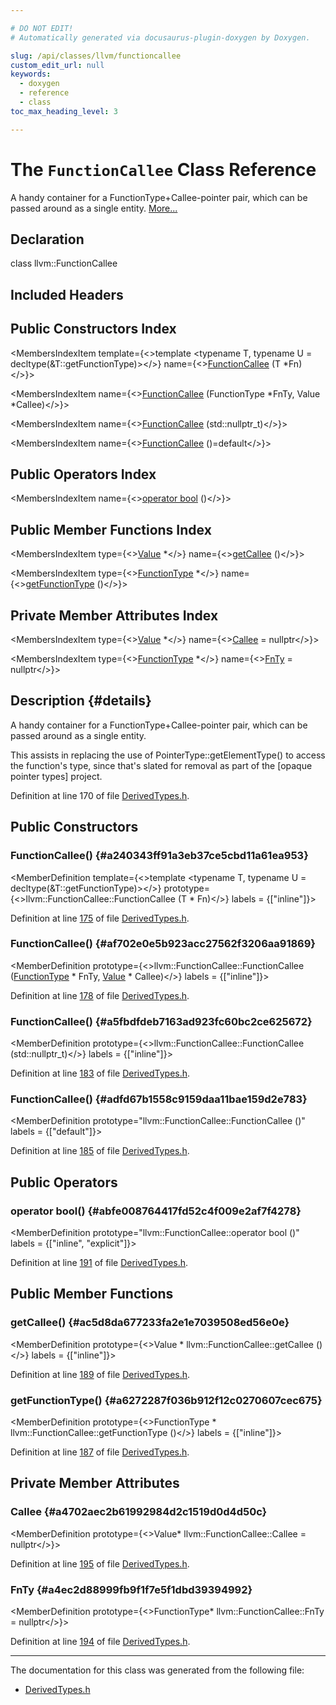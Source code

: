 ```yaml
---

# DO NOT EDIT!
# Automatically generated via docusaurus-plugin-doxygen by Doxygen.

slug: /api/classes/llvm/functioncallee
custom_edit_url: null
keywords:
  - doxygen
  - reference
  - class
toc_max_heading_level: 3

---
```





# The `FunctionCallee` Class Reference

<DoxygenPage pluginConfig={pluginConfig}>

A handy container for a FunctionType+Callee-pointer pair, which can be passed around as a single entity. <a href="#details">More...</a>

## Declaration

<CodeBlock>class llvm::FunctionCallee</CodeBlock>

## Included Headers

<IncludesList>
<IncludesListItem
  filePath="llvm/IR/DerivedTypes.h"
  permalink="/docs/api/files/include/include/llvm/include/llvm/ir/derivedtypes-h"
  isLocal="true" />
</IncludesList>

## Public Constructors Index

<MembersIndex>

<MembersIndexItem
  template={<>template &lt;typename T, typename U = decltype(&amp;T::getFunctionType)&gt;</>}
  name={<><a href="#a240343ff91a3eb37ce5cbd11a61ea953">FunctionCallee</a> (T &#42;Fn)</>}>
</MembersIndexItem>

<MembersIndexItem
  name={<><a href="#af702e0e5b923acc27562f3206aa91869">FunctionCallee</a> (FunctionType &#42;FnTy, Value &#42;Callee)</>}>
</MembersIndexItem>

<MembersIndexItem
  name={<><a href="#a5fbdfdeb7163ad923fc60bc2ce625672">FunctionCallee</a> (std::nullptr&#95;t)</>}>
</MembersIndexItem>

<MembersIndexItem
  name={<><a href="#adfd67b1558c9159daa11bae159d2e783">FunctionCallee</a> ()=default</>}>
</MembersIndexItem>

</MembersIndex>

## Public Operators Index

<MembersIndex>

<MembersIndexItem
  name={<><a href="#abfe008764417fd52c4f009e2af7f4278">operator bool</a> ()</>}>
</MembersIndexItem>

</MembersIndex>

## Public Member Functions Index

<MembersIndex>

<MembersIndexItem
  type={<><a href="/docs/api/classes/llvm/value">Value</a> &#42;</>}
  name={<><a href="#ac5d8da677233fa2e1e7039508ed56e0e">getCallee</a> ()</>}>
</MembersIndexItem>

<MembersIndexItem
  type={<><a href="/docs/api/classes/llvm/functiontype">FunctionType</a> &#42;</>}
  name={<><a href="#a6272287f036b912f12c0270607cec675">getFunctionType</a> ()</>}>
</MembersIndexItem>

</MembersIndex>

## Private Member Attributes Index

<MembersIndex>

<MembersIndexItem
  type={<><a href="/docs/api/classes/llvm/value">Value</a> &#42;</>}
  name={<><a href="#a4702aec2b61992984d2c1519d0d4d50c">Callee</a> = nullptr</>}>
</MembersIndexItem>

<MembersIndexItem
  type={<><a href="/docs/api/classes/llvm/functiontype">FunctionType</a> &#42;</>}
  name={<><a href="#a4ec2d88999fb9f1f7e5f1dbd39394992">FnTy</a> = nullptr</>}>
</MembersIndexItem>

</MembersIndex>

## Description {#details}

A handy container for a FunctionType+Callee-pointer pair, which can be passed around as a single entity.

This assists in replacing the use of PointerType::getElementType() to access the function&#39;s type, since that&#39;s slated for removal as part of the &#91;opaque pointer types&#93; project.

Definition at line 170 of file <a href="/docs/api/files/include/include/llvm/include/llvm/ir/derivedtypes-h">DerivedTypes.h</a>.

<SectionDefinition>

## Public Constructors

### FunctionCallee() {#a240343ff91a3eb37ce5cbd11a61ea953}

<MemberDefinition
  template={<>template &lt;typename T, typename U = decltype(&amp;T::getFunctionType)&gt;</>}
  prototype={<>llvm::FunctionCallee::FunctionCallee (T &#42; Fn)</>}
  labels = {["inline"]}>

Definition at line <a href="/docs/api/files/include/include/llvm/include/llvm/ir/derivedtypes-h/#l00175">175</a> of file <a href="/docs/api/files/include/include/llvm/include/llvm/ir/derivedtypes-h">DerivedTypes.h</a>.
</MemberDefinition>

### FunctionCallee() {#af702e0e5b923acc27562f3206aa91869}

<MemberDefinition
  prototype={<>llvm::FunctionCallee::FunctionCallee (<a href="/docs/api/classes/llvm/functiontype">FunctionType</a> &#42; FnTy, <a href="/docs/api/classes/llvm/value">Value</a> &#42; Callee)</>}
  labels = {["inline"]}>

Definition at line <a href="/docs/api/files/include/include/llvm/include/llvm/ir/derivedtypes-h/#l00178">178</a> of file <a href="/docs/api/files/include/include/llvm/include/llvm/ir/derivedtypes-h">DerivedTypes.h</a>.
</MemberDefinition>

### FunctionCallee() {#a5fbdfdeb7163ad923fc60bc2ce625672}

<MemberDefinition
  prototype={<>llvm::FunctionCallee::FunctionCallee (std::nullptr&#95;t)</>}
  labels = {["inline"]}>

Definition at line <a href="/docs/api/files/include/include/llvm/include/llvm/ir/derivedtypes-h/#l00183">183</a> of file <a href="/docs/api/files/include/include/llvm/include/llvm/ir/derivedtypes-h">DerivedTypes.h</a>.
</MemberDefinition>

### FunctionCallee() {#adfd67b1558c9159daa11bae159d2e783}

<MemberDefinition
  prototype="llvm::FunctionCallee::FunctionCallee ()"
  labels = {["default"]}>

Definition at line <a href="/docs/api/files/include/include/llvm/include/llvm/ir/derivedtypes-h/#l00185">185</a> of file <a href="/docs/api/files/include/include/llvm/include/llvm/ir/derivedtypes-h">DerivedTypes.h</a>.
</MemberDefinition>

</SectionDefinition>

<SectionDefinition>

## Public Operators

### operator bool() {#abfe008764417fd52c4f009e2af7f4278}

<MemberDefinition
  prototype="llvm::FunctionCallee::operator bool ()"
  labels = {["inline", "explicit"]}>

Definition at line <a href="/docs/api/files/include/include/llvm/include/llvm/ir/derivedtypes-h/#l00191">191</a> of file <a href="/docs/api/files/include/include/llvm/include/llvm/ir/derivedtypes-h">DerivedTypes.h</a>.
</MemberDefinition>

</SectionDefinition>

<SectionDefinition>

## Public Member Functions

### getCallee() {#ac5d8da677233fa2e1e7039508ed56e0e}

<MemberDefinition
  prototype={<>Value &#42; llvm::FunctionCallee::getCallee ()</>}
  labels = {["inline"]}>

Definition at line <a href="/docs/api/files/include/include/llvm/include/llvm/ir/derivedtypes-h/#l00189">189</a> of file <a href="/docs/api/files/include/include/llvm/include/llvm/ir/derivedtypes-h">DerivedTypes.h</a>.
</MemberDefinition>

### getFunctionType() {#a6272287f036b912f12c0270607cec675}

<MemberDefinition
  prototype={<>FunctionType &#42; llvm::FunctionCallee::getFunctionType ()</>}
  labels = {["inline"]}>

Definition at line <a href="/docs/api/files/include/include/llvm/include/llvm/ir/derivedtypes-h/#l00187">187</a> of file <a href="/docs/api/files/include/include/llvm/include/llvm/ir/derivedtypes-h">DerivedTypes.h</a>.
</MemberDefinition>

</SectionDefinition>

<SectionDefinition>

## Private Member Attributes

### Callee {#a4702aec2b61992984d2c1519d0d4d50c}

<MemberDefinition
  prototype={<>Value&#42; llvm::FunctionCallee::Callee = nullptr</>}>

Definition at line <a href="/docs/api/files/include/include/llvm/include/llvm/ir/derivedtypes-h/#l00195">195</a> of file <a href="/docs/api/files/include/include/llvm/include/llvm/ir/derivedtypes-h">DerivedTypes.h</a>.
</MemberDefinition>

### FnTy {#a4ec2d88999fb9f1f7e5f1dbd39394992}

<MemberDefinition
  prototype={<>FunctionType&#42; llvm::FunctionCallee::FnTy = nullptr</>}>

Definition at line <a href="/docs/api/files/include/include/llvm/include/llvm/ir/derivedtypes-h/#l00194">194</a> of file <a href="/docs/api/files/include/include/llvm/include/llvm/ir/derivedtypes-h">DerivedTypes.h</a>.
</MemberDefinition>

</SectionDefinition>

<hr/>

The documentation for this class was generated from the following file:

<ul>
<li><a href="/docs/api/files/include/include/llvm/include/llvm/ir/derivedtypes-h">DerivedTypes.h</a></li>
</ul>

</DoxygenPage>
